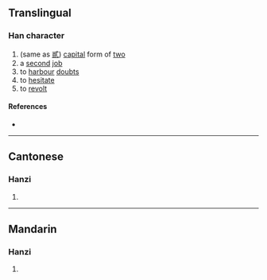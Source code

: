 {{character info/new}}
==Translingual==

===Han character===
{{Han char|rn=9|rad=人|as=12|sn=14|four=|canj=OIPC|ids=⿰亻貳}}

# (same as [[貳]]) [[capital]] form of [[two]]
# a [[second]] [[job]]
# to [[harbour]] [[doubt]]s
# to [[hesitate]]
# to [[revolt]]

====References====
* {{Han ref|kx=0116.090|hdz=10216.070|uh=3483|ud=13443}}

----

==Cantonese==

===Hanzi===
{{yue-hanzi|jyut=[[zi6]]|y=ji6}}

# {{defn|lang=yue|sort=人12}}

----

==Mandarin==

===Hanzi===
{{cmn-hanzi|pin=[[èr]] ([[er4]])|wg=erh<sup>4</sup>}}

# {{defn|lang=cmn|sort=人12}}